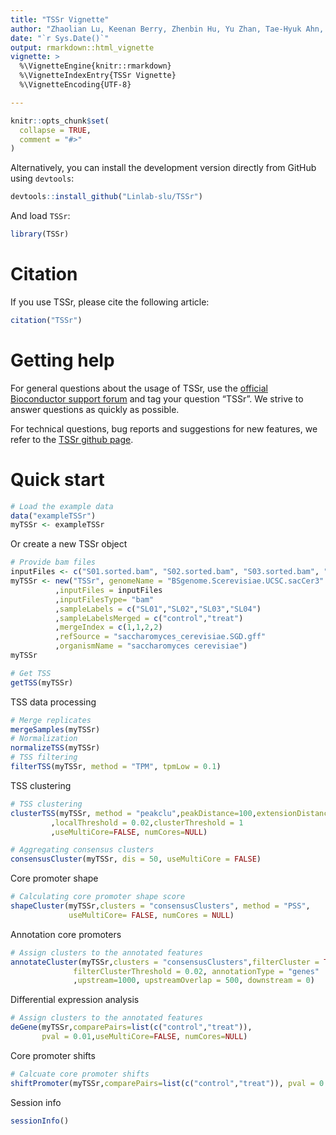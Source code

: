 ```yaml
---
title: "TSSr Vignette"
author: "Zhaolian Lu, Keenan Berry, Zhenbin Hu, Yu Zhan, Tae-Hyuk Ahn, Zhenguo Lin"
date: "`r Sys.Date()`"
output: rmarkdown::html_vignette
vignette: >
  %\VignetteEngine{knitr::rmarkdown}
  %\VignetteIndexEntry{TSSr Vignette}
  %\VignetteEncoding{UTF-8}

---
```


```r
knitr::opts_chunk$set(
  collapse = TRUE,
  comment = "#>"
)
```


Alternatively, you can install the development version directly from GitHub using `devtools`:

```r
devtools::install_github("Linlab-slu/TSSr")
```

And load `TSSr`:

```r
library(TSSr)
```

# Citation

If you use TSSr, please cite the following article:

```r
citation("TSSr")
```

# Getting help

For general questions about the usage of TSSr, use the [official Bioconductor support forum](https://support.bioconductor.org) and tag your question "TSSr". We strive to answer questions as quickly as possible.

For technical questions, bug reports and suggestions for new features, we refer to the [TSSr github page](https://github.com/Linlab-slu/TSSr/issues).

# Quick start

```r
# Load the example data
data("exampleTSSr")
myTSSr <- exampleTSSr
```

Or create a new TSSr object

```r
# Provide bam files
inputFiles <- c("S01.sorted.bam", "S02.sorted.bam", "S03.sorted.bam", "S04.sorted.bam")
myTSSr <- new("TSSr", genomeName = "BSgenome.Scerevisiae.UCSC.sacCer3"
          ,inputFiles = inputFiles
          ,inputFilesType= "bam"
          ,sampleLabels = c("SL01","SL02","SL03","SL04")
          ,sampleLabelsMerged = c("control","treat")
          ,mergeIndex = c(1,1,2,2)
          ,refSource = "saccharomyces_cerevisiae.SGD.gff"
          ,organismName = "saccharomyces cerevisiae")
myTSSr
```

```r
# Get TSS
getTSS(myTSSr)
```

TSS data processing

```r
# Merge replicates
mergeSamples(myTSSr)
# Normalization
normalizeTSS(myTSSr)
# TSS filtering
filterTSS(myTSSr, method = "TPM", tpmLow = 0.1)
```

TSS clustering

```r
# TSS clustering 
clusterTSS(myTSSr, method = "peakclu",peakDistance=100,extensionDistance=30
         ,localThreshold = 0.02,clusterThreshold = 1
         ,useMultiCore=FALSE, numCores=NULL)

# Aggregating consensus clusters
consensusCluster(myTSSr, dis = 50, useMultiCore = FALSE)
```

Core promoter shape

```r
# Calculating core promoter shape score
shapeCluster(myTSSr,clusters = "consensusClusters", method = "PSS",
             useMultiCore= FALSE, numCores = NULL)
```

Annotation core promoters

```r
# Assign clusters to the annotated features
annotateCluster(myTSSr,clusters = "consensusClusters",filterCluster = TRUE,
              filterClusterThreshold = 0.02, annotationType = "genes"
              ,upstream=1000, upstreamOverlap = 500, downstream = 0)
```

Differential expression analysis

```r
# Assign clusters to the annotated features
deGene(myTSSr,comparePairs=list(c("control","treat")), 
       pval = 0.01,useMultiCore=FALSE, numCores=NULL)
```

Core promoter shifts

```r
# Calcuate core promoter shifts
shiftPromoter(myTSSr,comparePairs=list(c("control","treat")), pval = 0.01)
```


Session info

```r
sessionInfo()
```



